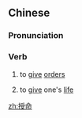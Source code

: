 ==Chinese==
{{zh-forms}}

===Pronunciation===
{{zh-pron
|m=shòumìng
|c=sau6 ming6
|mn=qz,xm,zz:siū-bēng
|cat=v
}}

===Verb===
{{zh-verb}}

# to [[give]] [[order]]s
# {{lb|zh|literary}} to [[give]] one's [[life]]

[[zh:授命]]